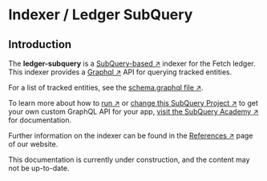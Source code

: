 
# Indexer / Ledger SubQuery

##  Introduction

The **ledger-subquery** is a [SubQuery-based ↗️](https://www.subquery.network/) indexer for the Fetch ledger. This indexer provides a [Graphql ↗️](https://www.subquery.network/) API for querying tracked entities.

For a list of tracked entities, see the [schema.graphql file ↗️](https://github.com/fetchai/ledger-subquery/blob/main/schema.graphql).

To learn more about how to [run ↗️](https://academy.subquery.network/run_publish/run.html) or [change this SubQuery Project ↗️](https://academy.subquery.network/quickstart/quickstart_chains/cosmos.html) to get your own custom GraphQL API for your app, [visit the SubQuery Academy ↗️](https://academy.subquery.network/) for documentation.

Further information on the indexer can be found in the [References ↗️](/references) page of our website.

<Callout type="warning" emoji="⚠️">
  This documentation is currently under construction, and the content may not be up-to-date.
</Callout>
